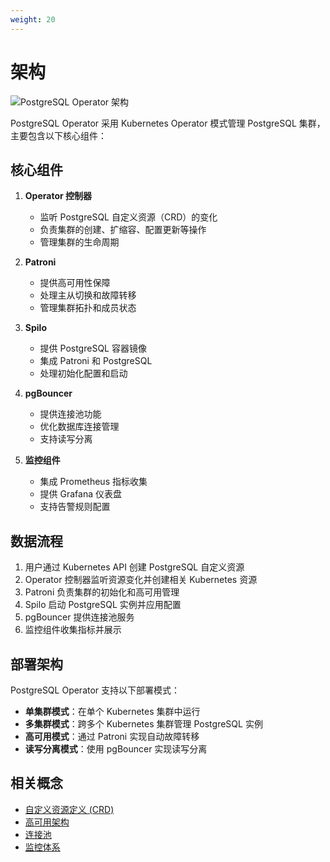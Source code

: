 ```yaml
---
weight: 20
---
```


# 架构

![PostgreSQL Operator 架构](./assets/operator.png)

PostgreSQL Operator 采用 Kubernetes Operator 模式管理 PostgreSQL 集群，主要包含以下核心组件：

## 核心组件

1. **Operator 控制器**
   - 监听 PostgreSQL 自定义资源（CRD）的变化
   - 负责集群的创建、扩缩容、配置更新等操作
   - 管理集群的生命周期

2. **Patroni**
   - 提供高可用性保障
   - 处理主从切换和故障转移
   - 管理集群拓扑和成员状态

3. **Spilo**
   - 提供 PostgreSQL 容器镜像
   - 集成 Patroni 和 PostgreSQL
   - 处理初始化配置和启动

4. **pgBouncer**
   - 提供连接池功能
   - 优化数据库连接管理
   - 支持读写分离

5. **监控组件**
   - 集成 Prometheus 指标收集
   - 提供 Grafana 仪表盘
   - 支持告警规则配置

## 数据流程

1. 用户通过 Kubernetes API 创建 PostgreSQL 自定义资源
2. Operator 控制器监听资源变化并创建相关 Kubernetes 资源
3. Patroni 负责集群的初始化和高可用管理
4. Spilo 启动 PostgreSQL 实例并应用配置
5. pgBouncer 提供连接池服务
6. 监控组件收集指标并展示

## 部署架构

PostgreSQL Operator 支持以下部署模式：

- **单集群模式**：在单个 Kubernetes 集群中运行
- **多集群模式**：跨多个 Kubernetes 集群管理 PostgreSQL 实例
- **高可用模式**：通过 Patroni 实现自动故障转移
- **读写分离模式**：使用 pgBouncer 实现读写分离

## 相关概念

- [自定义资源定义 (CRD)](../concepts/crd.mdx)
- [高可用架构](../concepts/ha.mdx)
- [连接池](../concepts/connection_pool.mdx)
- [监控体系](../concepts/monitoring.mdx)
